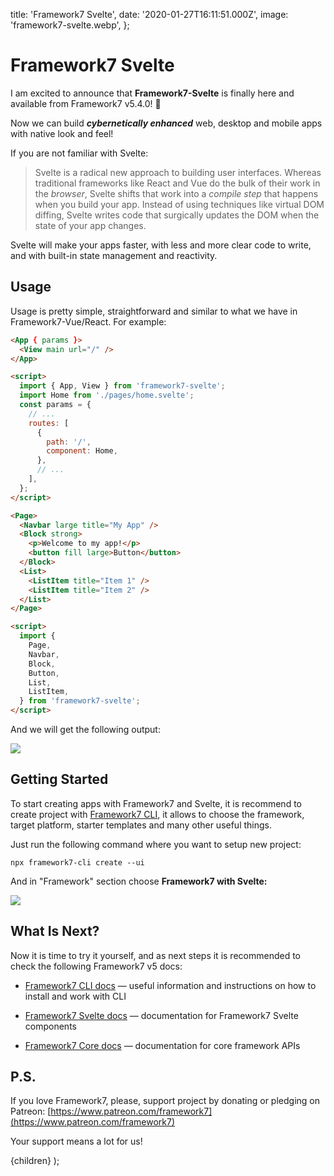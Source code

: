   title: 'Framework7 Svelte',
  date: '2020-01-27T16:11:51.000Z',
  image: 'framework7-svelte.webp',
};

# Framework7 Svelte

I am excited to announce that **Framework7-Svelte** is finally here and available from Framework7 v5.4.0! 🎉

Now we can build **_cybernetically enhanced_** web, desktop and mobile apps with native look and feel!

If you are not familiar with Svelte:

> Svelte is a radical new approach to building user interfaces. Whereas traditional frameworks like React and Vue do the bulk of their work in the _browser_, Svelte shifts that work into a _compile step_ that happens when you build your app.
> Instead of using techniques like virtual DOM diffing, Svelte writes code that surgically updates the DOM when the state of your app changes.

Svelte will make your apps faster, with less and more clear code to write, and with built-in state management and reactivity.

## Usage

Usage is pretty simple, straightforward and similar to what we have in Framework7-Vue/React. For example:

```html
<App { params }>
  <View main url="/" />
</App>

<script>
  import { App, View } from 'framework7-svelte';
  import Home from './pages/home.svelte';
  const params = {
    // ...
    routes: [
      {
        path: '/',
        component: Home,
      },
      // ...
    ],
  };
</script>
```

```html
<Page>
  <Navbar large title="My App" />
  <Block strong>
    <p>Welcome to my app!</p>
    <button fill large>Button</button>
  </Block>
  <List>
    <ListItem title="Item 1" />
    <ListItem title="Item 2" />
  </List>
</Page>

<script>
  import {
    Page,
    Navbar,
    Block,
    Button,
    List,
    ListItem,
  } from 'framework7-svelte';
</script>
```

And we will get the following output:

![](/images/framework7-svelte-0.png)

## Getting Started

To start creating apps with Framework7 and Svelte, it is recommend to create project with [Framework7 CLI](https://framework7.io/cli/), it allows to choose the framework, target platform, starter templates and many other useful things.

Just run the following command where you want to setup new project:

```
npx framework7-cli create --ui
```

And in "Framework" section choose **Framework7 with Svelte:**

![](/images/framework7-svelte-1.png)

## What Is Next?

Now it is time to try it yourself, and as next steps it is recommended to check the following Framework7 v5 docs:

- [Framework7 CLI docs](https://framework7.io/cli/) — useful information and instructions on how to install and work with CLI

- [Framework7 Svelte docs](https://framework7.io/svelte/) — documentation for Framework7 Svelte components

- [Framework7 Core docs](https://framework7.io/docs/) — documentation for core framework APIs

## P.S.

If you love Framework7, please, support project by donating or pledging on Patreon: [https://www.patreon.com/framework7](https://www.patreon.com/framework7)

Your support means a lot for us!

  <PostLayout meta={meta}>{children}</PostLayout>
);
